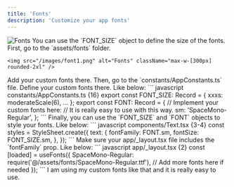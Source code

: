 ```yaml
---
title: 'Fonts'  
description: 'Customize your app fonts'
---
```


<Frame>
<img src="/images/fonts.png" alt="Fonts" className="w-full h-full rounded-xl" />
</Frame>


<Tip>
  You can use the `FONT_SIZE` object to define the size of the fonts.
</Tip>

<Steps>
  <Step>
  First, go to the `assets/fonts` folder.

    <img src="/images/font1.png" alt="Fonts" className="max-w-[300px] rounded-2xl" />

  </Step>
  <Step>
    Add your custom fonts there.
  </Step>
  <Step>
    Then, go to the `constants/AppConstants.ts` file.
  </Step>
  <Step>
    Define your custom fonts there. Like below:
    ``` javascript constants/AppConstants.ts {16}
  export const FONT_SIZE: Record<FontSize, number> = {
    xxxs: moderateScale(6),
    ... 
    };
  export const FONT: Record<Font, string> = {
    // Implement your custom fonts here:
    // It is really easy to use with this way.
    sm: 'SpaceMono-Regular',
  };
    ```
  </Step>
  <Step>
    Finally, you can use the `FONT_SIZE` and `FONT` objects to style your fonts. Like below:
    ``` javascript components/Text.tsx {3-4} 
    const styles = StyleSheet.create({
      text: {
        fontFamily: FONT.sm,
        fontSize: FONT_SIZE.sm,
      },
    });
    ``` 
  </Step>
  <Step>
  Make sure your app/_layout.tsx file includes the `fontFamily` prop. Like below:
  ``` javascript app/_layout.tsx {2}
  const [loaded] = useFonts({
    SpaceMono-Regular: require('@/assets/fonts/SpaceMono-Regular.ttf'),
    // Add more fonts here if needed
  });
  ```
  </Step>
</Steps>



<Info>
 I am using my custom fonts like that and it is really easy to use.
</Info>
